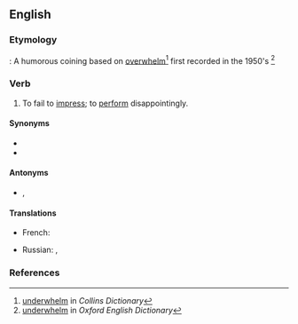 ==English==

===Etymology===
{{prefix|under|whelm|lang=en}}: A humorous coining based on [[overwhelm]]<ref>[http://www.collinsdictionary.com/dictionary/english/underwhelming underwhelm] in ''Collins Dictionary''</ref> first recorded in the 1950's <ref>[http://www.oed.com/view/Entry/212233?redirectedFrom=underwhelm#eid underwhelm] in ''Oxford English Dictionary''</ref>

===Verb===
{{en-verb}}

# To fail to [[impress]]; to [[perform]] disappointingly.

====Synonyms====
* {{l|en|disappoint}}
* {{l|en|let down}}

====Antonyms====
* {{l|en|overawe}}, {{l|en|overwhelm}}

====Translations====
{{trans-top|fail to impress}}
* French: {{t+|fr|décevoir}}
{{trans-mid}}
* Russian: {{t+|ru|разочарова́ть}}, {{t+|ru|разочаро́вывать}}
{{trans-bottom}}

===References===
<references/>